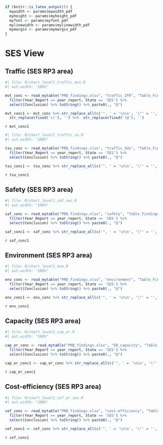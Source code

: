 ```r
if (knitr::is_latex_output()) {
  mywidth <- params$mywidth_pdf
  myheight <- params$myheight_pdf
  myfont <- params$myfont_pdf
  mylinewidth <- params$mylinewidth_pdf
  mymargin <- params$mymargin_pdf
}
```

# SES View

## Traffic (SES RP3 area)
<!-- https://tex.stackexchange.com/questions/215442/is-there-a-way-to-set-a-parbox-to-a-minimum-height -->

```{=tex}
\setlength{\fboxrule}{0pt} % Set the border width to 0pt (no border)
\setlength{\fboxsep}{0pt} % Remove padding
\sbox{0}{\parbox{1\textwidth}{

\begin{wrapfigure}[14]{l}{0.58\linewidth}
\vspace{-15pt}
```

```r
#| file: R/chart_level1_traffic_mvt.R
#| out.width: "100%"
```

```{=tex}
\end{wrapfigure}
\setlength\parskip{1em plus 0.8em} % Space between paragraphs
```


```r
mvt_conc <- read_mytable("PRB_findings.xlsx", "traffic_IFR", "Table_Findings_traffic_IFR") %>% 
  filter(Year_Report == year_report, State == 'SES') %>% 
  select(Conclusion) %>% toString() %>% paste0(., "@")

mvt_conc1 <- mvt_conc %>% str_replace_all(c('", ' = '\n\n', '\"' = '', '\n\n\n' = '\n\n', '▪' = '•')) %>%
  str_replace(fixed('c('), '') %>%  str_replace(fixed(')@'), '') 
```

`r mvt_conc1`

```{=tex}
}}
\ifdim\dimexpr\ht0+\dp0<7.0cm 
\dp0\dimexpr7.0cm-\ht0\fi

\fbox{\usebox{0}}

\sbox{0}{\parbox{1\textwidth}{

\begin{wrapfigure}[14]{l}{0.58\linewidth}
\vspace{-15pt}
```

```r
#| file: R/chart_level1_traffic_su.R
#| out.width: "100%"
```

```{=tex}
\end{wrapfigure}
\setlength\parskip{1em plus 0.8em} % Space between paragraphs
```

```r
tsu_conc <- read_mytable("PRB_findings.xlsx", "traffic_SUs", "Table_Findings_traffic_TSU") %>% 
  filter(Year_Report == year_report, State == 'SES') %>% 
  select(Conclusion) %>% toString() %>% paste0(., "@")

tsu_conc1 <- tsu_conc %>% str_replace_all(c('", ' = '\n\n', '\"' = '', '\n\n\n' = '\n\n', '▪' = '•')) %>% str_replace(fixed('c('), '') %>%  str_replace(fixed(')@'), '') 
```

`r tsu_conc1`

```{=tex}
}}
\ifdim\dimexpr\ht0+\dp0<7.0cm 
\dp0\dimexpr7.0cm-\ht0\fi

\fbox{\usebox{0}}
```

```{=tex}
{
```

## Safety (SES RP3 area)

```{=tex}
\sbox{0}{\parbox{1\textwidth}{

\begin{wrapfigure}[14]{l}{0.58\linewidth}
\vspace{-15pt}
```

```r
#| file: R/chart_level1_saf_ses.R
#| out.width: "100%"
```

```{=tex}
\end{wrapfigure}
\setlength\parskip{1em plus 0.8em} % Space between paragraphs
```

```r
saf_conc <- read_mytable("PRB_findings.xlsx", "safety", "Table_Findings_safety") %>% 
  filter(Year_Report == year_report, State == 'SES') %>% 
  select(Conclusion) %>% toString() %>% paste0(., "@")

saf_conc1 <- saf_conc %>% str_replace_all(c('", ' = '\n\n', '\"' = '', '\n\n\n' = '\n\n', '▪' = '•')) %>% str_replace(fixed('c('), '') %>%  str_replace(fixed(')@'), '\n') 
```

`r saf_conc1`
```{=tex}
}}
\ifdim\dimexpr\ht0+\dp0<7.0cm 
\dp0\dimexpr7.0cm-\ht0\fi

\fbox{\usebox{0}}
```

## Environment (SES RP3 area)

```{=tex}
\sbox{0}{\parbox{1\textwidth}{

\begin{wrapfigure}[14]{l}{0.58\linewidth}
\vspace{-15pt}

```

```r
#| file: R/chart_level1_kea.R
#| out.width: "100%"
```

```{=tex}
\end{wrapfigure}

\setlength\parskip{1em plus 0.8em} % Space between paragraphs
```

```r
env_conc <- read_mytable("PRB_findings.xlsx", "environment", "Table_Findings_environment") %>% 
  filter(Year_Report == year_report, State == 'SES') %>% 
  select(Conclusion) %>% toString() %>% paste0(., "@")

env_conc1 <- env_conc %>% str_replace_all(c('", ' = '\n\n', '\"' = '', '\n\n\n' = '\n\n', '▪' = '•')) %>% str_replace(fixed('c('), '') %>%  str_replace(fixed(')@'), '\n') 
```

`r env_conc1`
```{=tex}
}}
\ifdim\dimexpr\ht0+\dp0<7.0cm 
\dp0\dimexpr7.0cm-\ht0\fi

\fbox{\usebox{0}}
```

## Capacity (SES RP3 area)

```{=tex}
\sbox{0}{\parbox{1\textwidth}{

\begin{wrapfigure}[14]{l}{0.58\linewidth}
\vspace{-15pt}

```

```r
#| file: R/chart_level1_cap_er.R
#| out.width: "100%"
```

```{=tex}
\end{wrapfigure}

\setlength\parskip{1em plus 0.8em} % Space between paragraphs
```

```r
cap_er_conc <- read_mytable("PRB_findings.xlsx", "ER_capacity", "Table_Findings_ER_capacity") %>% 
  filter(Year_Report == year_report, State == 'SES') %>% 
  select(Conclusion) %>% toString() %>% paste0(., "@")

cap_er_conc1 <- cap_er_conc %>% str_replace_all(c('", ' = '\n\n', '\"' = '', '\n\n\n' = '\n\n', '▪' = '•')) %>% str_replace(fixed('c('), '') %>%  str_replace(fixed(')@'), '\n') 
```

`r cap_er_conc1`
```{=tex}
}}
\ifdim\dimexpr\ht0+\dp0<7.0cm 
\dp0\dimexpr7.0cm-\ht0\fi

\fbox{\usebox{0}}
```

## Cost-efficiency (SES RP3 area)

```{=tex}
\sbox{0}{\parbox{1\textwidth}{

\begin{wrapfigure}[14]{l}{0.58\linewidth}
\vspace{-15pt}

```

```r
#| file: R/chart_level1_cef_er_ses.R
#| out.width: "100%"
```

```{=tex}
\end{wrapfigure}

\setlength\parskip{1em plus 0.8em} % Space between paragraphs
```

```r
cef_conc <- read_mytable("PRB_findings.xlsx", "cost-efficiency", "Table_Findings_CEFF") %>% 
  filter(Year_Report == year_report, State == 'SES') %>% 
  select(Conclusion) %>% toString() %>% paste0(., "@")

cef_conc1 <- cef_conc %>% str_replace_all(c('", ' = '\n\n', '\"' = '', '\n\n\n' = '\n\n', '▪' = '•')) %>% str_replace(fixed('c('), '') %>%  str_replace(fixed(')@'), '\n') 
```

`r cef_conc1`
```{=tex}
}}
\ifdim\dimexpr\ht0+\dp0<7.0cm 
\dp0\dimexpr7.0cm-\ht0\fi

\fbox{\usebox{0}}
```